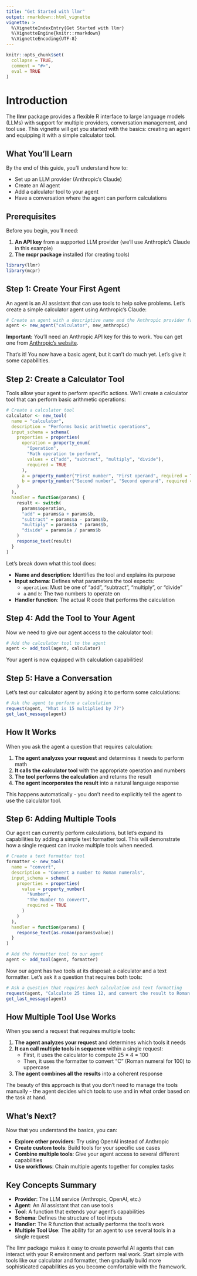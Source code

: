 ```yaml
---
title: "Get Started with llmr"
output: rmarkdown::html_vignette
vignette: >
  %\VignetteIndexEntry{Get Started with llmr}
  %\VignetteEngine{knitr::rmarkdown}
  %\VignetteEncoding{UTF-8}
---
```


```r
knitr::opts_chunk$set(
  collapse = TRUE,
  comment = "#>",
  eval = TRUE 
)
```

# Introduction

The **llmr** package provides a flexible R interface to large language models (LLMs) with support for multiple providers, conversation management, and tool use. This vignette will get you started with the basics: creating an agent and equipping it with a simple calculator tool.

## What You'll Learn

By the end of this guide, you'll understand how to:

- Set up an LLM provider (Anthropic's Claude)
- Create an AI agent
- Add a calculator tool to your agent
- Have a conversation where the agent can perform calculations

## Prerequisites

Before you begin, you'll need:

1. **An API key** from a supported LLM provider (we'll use Anthropic's Claude in this example)
2. **The mcpr package** installed (for creating tools)

```r
library(llmr)
library(mcpr)
```

## Step 1: Create Your First Agent

An agent is an AI assistant that can use tools to help solve problems. Let's create a simple calculator agent using Anthropic's Claude:

```r
# Create an agent with a descriptive name and the Anthropic provider factory
agent <- new_agent("calculator", new_anthropic)
```

**Important:** You'll need an Anthropic API key for this to work. You can get one from [Anthropic's website](https://console.anthropic.com/).

That's it! You now have a basic agent, but it can't do much yet. Let's give it some capabilities.

## Step 2: Create a Calculator Tool

Tools allow your agent to perform specific actions. We'll create a calculator tool that can perform basic arithmetic operations:

```r
# Create a calculator tool
calculator <- new_tool(
  name = "calculator",
  description = "Performs basic arithmetic operations",
  input_schema = schema(
    properties = properties(
      operation = property_enum(
        "Operation",
        "Math operation to perform",
        values = c("add", "subtract", "multiply", "divide"),
        required = TRUE
      ),
      a = property_number("First number", "First operand", required = TRUE),
      b = property_number("Second number", "Second operand", required = TRUE)
    )
  ),
  handler = function(params) {
    result <- switch(
      params$operation,
      "add" = params$a + params$b,
      "subtract" = params$a - params$b,
      "multiply" = params$a * params$b,
      "divide" = params$a / params$b
    )
    response_text(result)
  }
)
```

Let's break down what this tool does:

- **Name and description**: Identifies the tool and explains its purpose
- **Input schema**: Defines what parameters the tool expects:
  - `operation`: Must be one of "add", "subtract", "multiply", or "divide"
  - `a` and `b`: The two numbers to operate on
- **Handler function**: The actual R code that performs the calculation

## Step 4: Add the Tool to Your Agent

Now we need to give our agent access to the calculator tool:

```r
# Add the calculator tool to the agent
agent <- add_tool(agent, calculator)
```

Your agent is now equipped with calculation capabilities!

## Step 5: Have a Conversation

Let's test our calculator agent by asking it to perform some calculations:

```r
# Ask the agent to perform a calculation
request(agent, "What is 15 multiplied by 7?")
get_last_message(agent)
```

## How It Works

When you ask the agent a question that requires calculation:

1. **The agent analyzes your request** and determines it needs to perform math
2. **It calls the calculator tool** with the appropriate operation and numbers
3. **The tool performs the calculation** and returns the result
4. **The agent incorporates the result** into a natural language response

This happens automatically - you don't need to explicitly tell the agent to use the calculator tool.

## Step 6: Adding Multiple Tools

Our agent can currently perform calculations, but let's expand its capabilities by adding a simple text formatter tool. This will demonstrate how a single request can invoke multiple tools when needed.

```r
# Create a text formatter tool
formatter <- new_tool(
  name = "convert",
  description = "Convert a number to Roman numerals",
  input_schema = schema(
    properties = properties(
      value = property_number(
        "Number",
        "The Number to convert",
        required = TRUE
      )
    )
  ),
  handler = function(params) {
    response_text(as.roman(params$value))
  }
)

# Add the formatter tool to our agent
agent <- add_tool(agent, formatter)
```

Now our agent has two tools at its disposal: a calculator and a text formatter. Let's ask it a question that requires both tools:

```r
# Ask a question that requires both calculation and text formatting
request(agent, "Calculate 25 times 12, and convert the result to Roman numerals.")
get_last_message(agent)
```

## How Multiple Tool Use Works

When you send a request that requires multiple tools:

1. **The agent analyzes your request** and determines which tools it needs
2. **It can call multiple tools in sequence** within a single request:
   - First, it uses the calculator to compute 25 × 4 = 100
   - Then, it uses the formatter to convert "C" (Roman numeral for 100) to uppercase
3. **The agent combines all the results** into a coherent response

The beauty of this approach is that you don't need to manage the tools manually - the agent decides which tools to use and in what order based on the task at hand.

## What's Next?

Now that you understand the basics, you can:

- **Explore other providers**: Try using OpenAI instead of Anthropic
- **Create custom tools**: Build tools for your specific use cases
- **Combine multiple tools**: Give your agent access to several different capabilities
- **Use workflows**: Chain multiple agents together for complex tasks

## Key Concepts Summary

- **Provider**: The LLM service (Anthropic, OpenAI, etc.)
- **Agent**: An AI assistant that can use tools
- **Tool**: A function that extends your agent's capabilities
- **Schema**: Defines the structure of tool inputs
- **Handler**: The R function that actually performs the tool's work
- **Multiple Tool Use**: The ability for an agent to use several tools in a single request

The llmr package makes it easy to create powerful AI agents that can interact with your R environment and perform real work. Start simple with tools like our calculator and formatter, then gradually build more sophisticated capabilities as you become comfortable with the framework.

